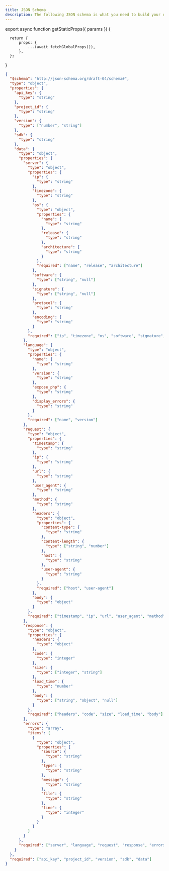 ```yaml
---
title: JSON Schema
description: The following JSON schema is what you need to build your own SDK for Treblle.
---
```





export async function getStaticProps({ params }) {

      return {
          props: {
              ...(await fetchGlobalProps()),
          },
      };

}


```json
{
  "$schema": "http://json-schema.org/draft-04/schema#",
  "type": "object",
  "properties": {
    "api_key": {
      "type": "string"
    },
    "project_id": {
      "type": "string"
    },
    "version": {
      "type": ["number", "string"]
    },
    "sdk": {
      "type": "string"
    },
    "data": {
      "type": "object",
      "properties": {
        "server": {
          "type": "object",
          "properties": {
            "ip": {
              "type": "string"
            },
            "timezone": {
              "type": "string"
            },
            "os": {
              "type": "object",
              "properties": {
                "name": {
                  "type": "string"
                },
                "release": {
                  "type": "string"
                },
                "architecture": {
                  "type": "string"
                }
              },
              "required": ["name", "release", "architecture"]
            },
            "software": {
              "type": ["string", "null"]
            },
            "signature": {
              "type": ["string", "null"]
            },
            "protocol": {
              "type": "string"
            },
            "encoding": {
              "type": "string"
            }
          },
          "required": ["ip", "timezone", "os", "software", "signature", "protocol"]
        },
        "language": {
          "type": "object",
          "properties": {
            "name": {
              "type": "string"
            },
            "version": {
              "type": "string"
            },
            "expose_php": {
              "type": "string"
            },
            "display_errors": {
              "type": "string"
            }
          },
          "required": ["name", "version"]
        },
        "request": {
          "type": "object",
          "properties": {
            "timestamp": {
              "type": "string"
            },
            "ip": {
              "type": "string"
            },
            "url": {
              "type": "string"
            },
            "user_agent": {
              "type": "string"
            },
            "method": {
              "type": "string"
            },
            "headers": {
              "type": "object",
              "properties": {
                "content-type": {
                  "type": "string"
                },
                "content-length": {
                  "type": ["string", "number"]
                },
                "host": {
                  "type": "string"
                },
                "user-agent": {
                  "type": "string"
                }
              },
              "required": ["host", "user-agent"]
            },
            "body": {
              "type": "object"
            }
          },
          "required": ["timestamp", "ip", "url", "user_agent", "method", "headers", "body"]
        },
        "response": {
          "type": "object",
          "properties": {
            "headers": {
              "type": "object"
            },
            "code": {
              "type": "integer"
            },
            "size": {
              "type": ["integer", "string"]
            },
            "load_time": {
              "type": "number"
            },
            "body": {
              "type": ["string", "object", "null"]
            }
          },
          "required": ["headers", "code", "size", "load_time", "body"]
        },
        "errors": {
          "type": "array",
          "items": [
            {
              "type": "object",
              "properties": {
                "source": {
                  "type": "string"
                },
                "type": {
                  "type": "string"
                },
                "message": {
                  "type": "string"
                },
                "file": {
                  "type": "string"
                },
                "line": {
                  "type": "integer"
                }
              }
            }
          ]
        }
      },
      "required": ["server", "language", "request", "response", "errors"]
    }
  },
  "required": ["api_key", "project_id", "version", "sdk", "data"]
}
```